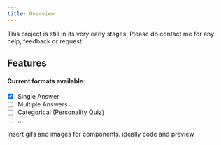 ```yaml
---
title: Overview
---
```


<div className='flex items-center gap-x-2'>
  <GithubLink link='https://www.github.com/boiwantlearncode/crease' className='w-6 h-6' />
  <VersionTag version="v0.1.2" />
</div>
<Callout type='info' className='mt-4'>
This project is still in its very early stages. Please do contact me for any help, feedback or request.
</Callout>


## Features
#### Current formats available:
- [x] Single Answer
- [ ] Multiple Answers
- [ ] Categorical (Personality Quiz)
- [ ] ...

Insert gifs and images for components. ideally code and preview